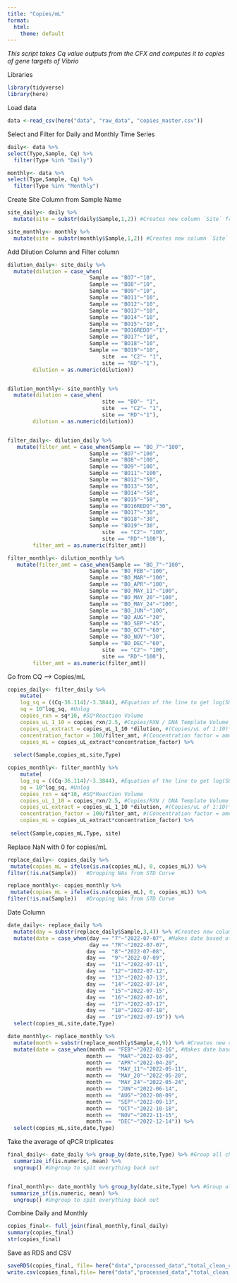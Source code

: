 ```yaml
---
title: "Copies/mL"
format:
  html:
    theme: default
---
```

*This script takes Cq value outputs from the CFX and computes it to copies of gene targets of Vibrio*

Libraries
```r
library(tidyverse)
library(here)
```

Load data
```r
data <-read_csv(here("data", "raw_data", "copies_master.csv"))
```

Select and Filter for Daily and Monthly Time Series 
```r
daily<- data %>%
select(Type,Sample, Cq) %>%
  filter(Type %in% "Daily")

monthly<- data %>%
select(Type,Sample, Cq) %>%
  filter(Type %in% "Monthly")
```

Create Site Column from Sample Name 
```r
site_daily<- daily %>%
  mutate(site = substr(daily$Sample,1,2)) #Creates new column `Site` from the first two letters in `Sample` (BO16 becomes BO)

site_monthly<- monthly %>%
  mutate(site = substr(monthly$Sample,1,2)) #Creates new column `Site` from the first two letters in `Sample` (BO16 becomes BO)
```

Add Dilution Column and Filter column
```r
dilution_daily<- site_daily %>%
  mutate(dilution = case_when(
                          Sample == "BO7"~"10",
                          Sample == "BO8"~"10",
                          Sample == "BO9"~"10",
                          Sample == "BO11"~"10",
                          Sample == "BO12"~"10",
                          Sample == "BO13"~"10",
                          Sample == "BO14"~"10",
                          Sample == "BO15"~"10",
                          Sample == "BO16REDO"~"1",
                          Sample == "BO17"~"10",
                          Sample == "BO18"~"10",
                          Sample == "BO19"~"10",
                              site  == "C2"~ "1",
                              site == "RD"~"1"), 
        dilution = as.numeric(dilution)) 


dilution_monthly<- site_monthly %>%
  mutate(dilution = case_when(
                              site == "BO"~ "1",
                              site  == "C2"~ "1",
                              site == "RD"~"1"), 
        dilution = as.numeric(dilution))


filter_daily<- dilution_daily %>%
   mutate(filter_amt = case_when(Sample == "BO_7"~"100",
                          Sample == "BO7"~"100",
                          Sample == "BO8"~"100",
                          Sample == "BO9"~"100",
                          Sample == "BO11"~"100",
                          Sample == "BO12"~"50",
                          Sample == "BO13"~"50",
                          Sample == "BO14"~"50",
                          Sample == "BO15"~"50",
                          Sample == "BO16REDO"~"30",
                          Sample == "BO17"~"30",
                          Sample == "BO18"~"30",
                          Sample == "BO19"~"30",
                              site  == "C2"~ "100",
                              site == "RD"~"100"),
        filter_amt = as.numeric(filter_amt)) 

filter_monthly<- dilution_monthly %>%
   mutate(filter_amt = case_when(Sample == "BO_7"~"100",
                          Sample == "BO_FEB"~"100",
                          Sample == "BO_MAR"~"100",
                          Sample == "BO_APR"~"100",
                          Sample == "BO_MAY_11"~"100",
                          Sample == "BO_MAY_20"~"100",
                          Sample == "BO_MAY_24"~"100",
                          Sample == "BO_JUN"~"100",
                          Sample == "BO_AUG"~"30",
                          Sample == "BO_SEP"~"45",
                          Sample == "BO_OCT"~"60",
                          Sample == "BO_NOV"~"30",
                          Sample == "BO_DEC"~"60",
                              site  == "C2"~ "100",
                              site == "RD"~"100"),
        filter_amt = as.numeric(filter_amt)) 
```


Go from CQ --> Copies/mL
```r
copies_daily<- filter_daily %>%
    mutate(
    log_sq = ((Cq-36.114)/-3.3844), #Equation of the line to get log(SQ)
    sq = 10^log_sq, #Unlog 
    copies_rxn = sq*10, #SQ*Reaction Volume
    copies_uL_1_10 = copies_rxn/2.5, #Copies/RXN / DNA Template Volume
    copies_uL_extract = copies_uL_1_10 *dilution, #(Copies/uL of 1:10)*(1 if there was no sample dilution // *10 if there was a 1:10 dilution etc.)
    concentration_factor = 100/filter_amt, #(Concentration factor = amount of eluted DNA from ZYMO) / (filter amount from vacuum filtration)
    copies_mL = copies_uL_extract*concentration_factor) %>%
    
  select(Sample,copies_mL,site,Type)

copies_monthly<- filter_monthly %>%
    mutate(
    log_sq = ((Cq-36.114)/-3.3844), #Equation of the line to get log(SQ)
    sq = 10^log_sq, #Unlog 
    copies_rxn = sq*10, #SQ*Reaction Volume
    copies_uL_1_10 = copies_rxn/2.5, #Copies/RXN / DNA Template Volume
    copies_uL_extract = copies_uL_1_10 *dilution, #(Copies/uL of 1:10)*(1 if there was no sample dilution // *10 if there was a 1:10 dilution etc.)
    concentration_factor = 100/filter_amt, #(Concentration factor = amount of eluted DNA from ZYMO) / (filter amount from vacuum filtration)
    copies_mL = copies_uL_extract*concentration_factor) %>%
    
 select(Sample,copies_mL,Type, site)

```


Replace NaN with 0 for copies/mL
```r
replace_daily<- copies_daily %>% 
 mutate(copies_mL = ifelse(is.na(copies_mL), 0, copies_mL)) %>%
filter(!is.na(Sample))   #Dropping NAs from STD Curve 

replace_monthly<- copies_monthly %>% 
 mutate(copies_mL = ifelse(is.na(copies_mL), 0, copies_mL)) %>%
filter(!is.na(Sample))   #Dropping NAs from STD Curve 
```

Date Column
```r
date_daily<- replace_daily %>%
  mutate(day = substr(replace_daily$Sample,3,4)) %>% #Creates new column `day` 
  mutate(date = case_when(day == "7"~"2022-07-07", #Makes date based off of day
                          day == "7R"~"2022-07-07",
                         day ==  "8"~"2022-07-08",
                         day ==  "9"~"2022-07-09",
                         day ==  "11"~"2022-07-11",
                         day ==  "12"~"2022-07-12",
                         day ==  "13"~"2022-07-13",
                         day ==  "14"~"2022-07-14",
                         day ==  "15"~"2022-07-15",
                         day ==  "16"~"2022-07-16",
                         day ==  "17"~"2022-07-17",
                         day ==  "18"~"2022-07-18",
                         day ==  "19"~"2022-07-19")) %>%
  select(copies_mL,site,date,Type)

date_monthly<- replace_monthly %>%
  mutate(month = substr(replace_monthly$Sample,4,9)) %>% #Creates new column `month` 
  mutate(date = case_when(month == "FEB"~"2022-02-16", #Makes date based off of day
                         month ==  "MAR"~"2022-03-09",
                         month ==  "APR"~"2022-04-20",
                         month ==  "MAY_11"~"2022-05-11",
                         month ==  "MAY_20"~"2022-05-20",
                         month ==  "MAY_24"~"2022-05-24",
                         month ==  "JUN"~"2022-06-14",
                         month ==  "AUG"~"2022-08-09",
                         month ==  "SEP"~"2022-09-13",
                         month ==  "OCT"~"2022-10-18",
                         month ==  "NOV"~"2022-11-15",
                         month ==  "DEC"~"2022-12-14")) %>%
  select(copies_mL,site,date,Type)

```


Take the average of qPCR triplicates 
```r
final_daily<- date_daily %>% group_by(date,site,Type) %>% #Group all chr together. All that should be left out is the numeric vector we want to work with (in this case, copies_mL)
  summarize_if(is.numeric, mean) %>%
  ungroup() #Ungroup to spit everything back out


final_monthly<- date_monthly %>% group_by(date,site,Type) %>% #Group all chr together. All that should be left out is the numeric vector we want to work with (in this case, copies_mL)
 summarize_if(is.numeric, mean) %>%
  ungroup() #Ungroup to spit everything back out
```



Combine Daily and Monthly 
```r
copies_final<- full_join(final_monthly,final_daily)
summary(copies_final)
str(copies_final)
```


Save as RDS and CSV
```r
saveRDS(copies_final, file= here("data","processed_data","total_clean_copies.rds"))
write.csv(copies_final,file= here("data","processed_data","total_clean_copies.csv")) 

```

